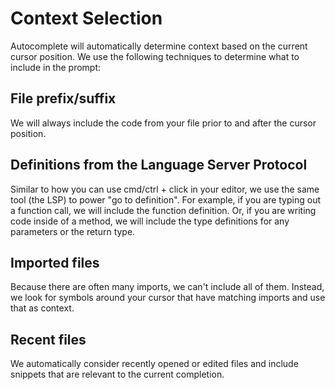 # Context Selection

Autocomplete will automatically determine context based on the current cursor position. We use the following techniques to determine what to include in the prompt:

## File prefix/suffix

We will always include the code from your file prior to and after the cursor position.

## Definitions from the Language Server Protocol

Similar to how you can use cmd/ctrl + click in your editor, we use the same tool (the LSP) to power "go to definition". For example, if you are typing out a function call, we will include the function definition. Or, if you are writing code inside of a method, we will include the type definitions for any parameters or the return type.

## Imported files

Because there are often many imports, we can't include all of them. Instead, we look for symbols around your cursor that have matching imports and use that as context.

## Recent files

We automatically consider recently opened or edited files and include snippets that are relevant to the current completion.
